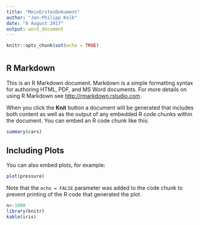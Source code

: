 ```yaml
---
title: "MeinErstesDokument"
author: "Jan-Philipp Kolb"
date: "8 August 2017"
output: word_document
---
```


```r
knitr::opts_chunk$set(echo = TRUE)
```

# 

## R Markdown

This is an R Markdown document. Markdown is a simple formatting syntax for authoring HTML, PDF, and MS Word documents. For more details on using R Markdown see <http://rmarkdown.rstudio.com>.

When you click the **Knit** button a document will be generated that includes both content as well as the output of any embedded R code chunks within the document. You can embed an R code chunk like this:

```r
summary(cars)
```

## Including Plots

You can also embed plots, for example:

```r
plot(pressure)
```

Note that the `echo = FALSE` parameter was added to the code chunk to prevent printing of the R code that generated the plot.


```r
n<-1000
library(knitr)
kable(iris)
```


